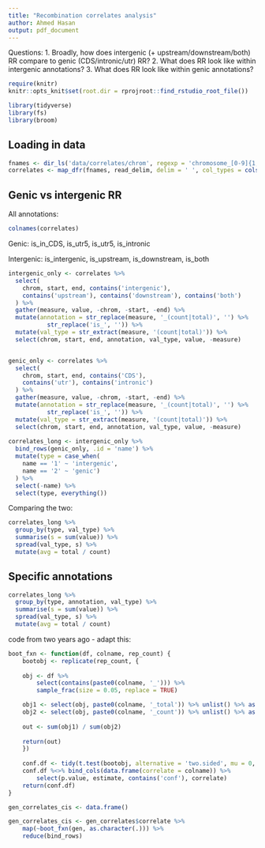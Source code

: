 ```yaml
---
title: "Recombination correlates analysis"
author: Ahmed Hasan
output: pdf_document
---
```


Questions:
1. Broadly, how does intergenic (+ upstream/downstream/both) RR compare to genic (CDS/intronic/utr) RR?
2. What does RR look like within intergenic annotations?
3. What does RR look like within genic annotations?

```r
require(knitr)
knitr::opts_knit$set(root.dir = rprojroot::find_rstudio_root_file())
```

```r
library(tidyverse)
library(fs)
library(broom)
```


## Loading in data

```r
fnames <- dir_ls('data/correlates/chrom', regexp = 'chromosome_[0-9]{1,2}\\.txt')
correlates <- map_dfr(fnames, read_delim, delim = ' ', col_types = cols())
```

## Genic vs intergenic RR

All annotations:

```r
colnames(correlates)
```

Genic: is_in_CDS, is_utr5, is_utr5, is_intronic

Intergenic: is_intergenic, is_upstream, is_downstream, is_both

```r
intergenic_only <- correlates %>% 
  select(
    chrom, start, end, contains('intergenic'), 
    contains('upstream'), contains('downstream'), contains('both')
  ) %>% 
  gather(measure, value, -chrom, -start, -end) %>% 
  mutate(annotation = str_replace(measure, '_(count|total)', '') %>% 
           str_replace('is_', '')) %>% 
  mutate(val_type = str_extract(measure, '(count|total)')) %>% 
  select(chrom, start, end, annotation, val_type, value, -measure)


genic_only <- correlates %>% 
  select(
    chrom, start, end, contains('CDS'),
    contains('utr'), contains('intronic')
  ) %>% 
  gather(measure, value, -chrom, -start, -end) %>% 
  mutate(annotation = str_replace(measure, '_(count|total)', '') %>% 
           str_replace('is_', '')) %>% 
  mutate(val_type = str_extract(measure, '(count|total)')) %>% 
  select(chrom, start, end, annotation, val_type, value, -measure)
  
correlates_long <- intergenic_only %>% 
  bind_rows(genic_only, .id = 'name') %>% 
  mutate(type = case_when(
    name == '1' ~ 'intergenic',
    name == '2' ~ 'genic')
  ) %>% 
  select(-name) %>% 
  select(type, everything())

```

Comparing the two:

```r
correlates_long %>% 
  group_by(type, val_type) %>% 
  summarise(s = sum(value)) %>% 
  spread(val_type, s) %>% 
  mutate(avg = total / count)
```



## Specific annotations

```r
correlates_long %>% 
  group_by(type, annotation, val_type) %>% 
  summarise(s = sum(value)) %>% 
  spread(val_type, s) %>% 
  mutate(avg = total / count)
```

code from two years ago - adapt this:

```r
boot_fxn <- function(df, colname, rep_count) {
    bootobj <- replicate(rep_count, {
    
    obj <- df %>%
        select(contains(paste0(colname, '_'))) %>%
        sample_frac(size = 0.05, replace = TRUE)

    obj1 <- select(obj, paste0(colname, '_total')) %>% unlist() %>% as.numeric()
    obj2 <- select(obj, paste0(colname, '_count')) %>% unlist() %>% as.numeric()
                                    
    out <- sum(obj1) / sum(obj2)
    
    return(out)                         
    })
    
    conf.df <- tidy(t.test(bootobj, alternative = 'two.sided', mu = 0, conf.level = 0.95))
    conf.df %<>% bind_cols(data.frame(correlate = colname)) %>%
        select(p.value, estimate, contains('conf'), correlate)
    return(conf.df)
}

gen_correlates_cis <- data.frame()

gen_correlates_cis <- gen_correlates$correlate %>%
    map(~boot_fxn(gen, as.character(.))) %>%
    reduce(bind_rows)
```


















